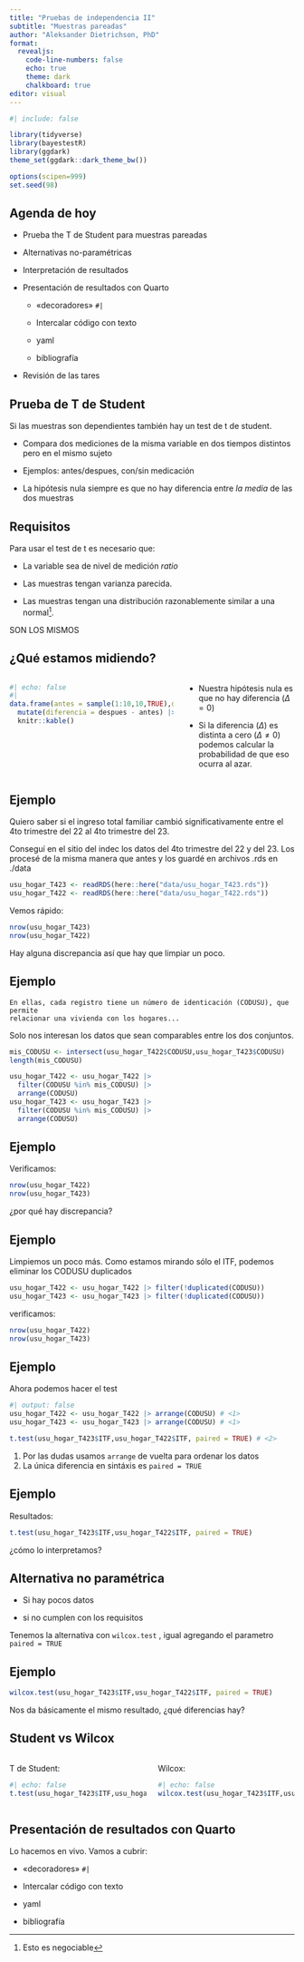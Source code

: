 ```yaml
---
title: "Pruebas de independencia II"
subtitle: "Muestras pareadas"
author: "Aleksander Dietrichson, PhD"
format: 
  revealjs: 
    code-line-numbers: false
    echo: true
    theme: dark
    chalkboard: true
editor: visual
---
```


```r
#| include: false

library(tidyverse)
library(bayestestR)
library(ggdark)
theme_set(ggdark::dark_theme_bw())

options(scipen=999)
set.seed(98)
```

## Agenda de hoy

-   Prueba the T de Student para muestras pareadas

-   Alternativas no-paramétricas

-   Interpretación de resultados

-   Presentación de resultados con Quarto

    -   «decoradores» `#|`

    -   Intercalar código con texto

    -   yaml

    -   bibliografía

-   Revisión de las tares

## Prueba de T de Student

Si las muestras son dependientes también hay un test de t de student.

-   Compara dos mediciones de la misma variable en dos tiempos distintos pero en el mismo sujeto

-   Ejemplos: antes/despues, con/sin medicación

-   La hipótesis nula siempre es que no hay diferencia entre *la media* de las dos muestras

## Requisitos

Para usar el test de t es necesario que:

-   La variable sea de nivel de medición *ratio*

-   Las muestras tengan varianza parecida.

-   Las muestras tengan una distribución razonablemente similar a una normal[^1].\

[^1]: Esto es negociable

::: callout-note
SON LOS MISMOS
:::

## ¿Qué estamos midiendo?

::: columns
::: {.column width="60%"}
```r
#| echo: false
#| 
data.frame(antes = sample(1:10,10,TRUE),despues = sample(1:10,10,TRUE)) |> 
  mutate(diferencia = despues - antes) |> head(8) |> 
  knitr::kable() 
```
:::

::: {.column width="40%"}
-   Nuestra hipótesis nula es que no hay diferencia ($\Delta = 0$)

-   Si la diferencia ($\Delta$) es distinta a cero ($\Delta\neq0$) podemos calcular la probabilidad de que eso ocurra al azar.
:::
:::

## Ejemplo

Quiero saber si el ingreso total familiar cambió significativamente entre el 4to trimestre del 22 al 4to trimestre del 23.

Conseguí en el sitio del indec los datos del 4to trimestre del 22 y del 23. Los procesé de la misma manera que antes y los guardé en archivos .rds en ./data

```r
usu_hogar_T423 <- readRDS(here::here("data/usu_hogar_T423.rds"))
usu_hogar_T422 <- readRDS(here::here("data/usu_hogar_T422.rds"))
```

Vemos rápido:

```r
nrow(usu_hogar_T423)
nrow(usu_hogar_T422)
```

Hay alguna discrepancia así que hay que limpiar un poco.

## Ejemplo

```         
En ellas, cada registro tiene un número de identicación (CODUSU), que permite
relacionar una vivienda con los hogares...
```

Solo nos interesan los datos que sean comparables entre los dos conjuntos.

```r
mis_CODUSU <- intersect(usu_hogar_T422$CODUSU,usu_hogar_T423$CODUSU) 
length(mis_CODUSU)
```

```r
usu_hogar_T422 <- usu_hogar_T422 |> 
  filter(CODUSU %in% mis_CODUSU) |> 
  arrange(CODUSU)
usu_hogar_T423 <- usu_hogar_T423 |> 
  filter(CODUSU %in% mis_CODUSU) |> 
  arrange(CODUSU)
```

## Ejemplo

Verificamos:

```r
nrow(usu_hogar_T422)
nrow(usu_hogar_T423)
```

¿por qué hay discrepancia?

## Ejemplo

Limpiemos un poco más. Como estamos mirando sólo el ITF, podemos eliminar los CODUSU duplicados

```r
usu_hogar_T422 <- usu_hogar_T422 |> filter(!duplicated(CODUSU))
usu_hogar_T423 <- usu_hogar_T423 |> filter(!duplicated(CODUSU))
```

verificamos:

```r
nrow(usu_hogar_T422)
nrow(usu_hogar_T423)
```

## Ejemplo

Ahora podemos hacer el test

```r
#| output: false
usu_hogar_T422 <- usu_hogar_T422 |> arrange(CODUSU) # <1>
usu_hogar_T423 <- usu_hogar_T423 |> arrange(CODUSU) # <1>

t.test(usu_hogar_T423$ITF,usu_hogar_T422$ITF, paired = TRUE) # <2>
```

1.  Por las dudas usamos `arrange` de vuelta para ordenar los datos
2.  La única diferencia en sintáxis es `paired = TRUE`

## Ejemplo

Resultados:

```r
t.test(usu_hogar_T423$ITF,usu_hogar_T422$ITF, paired = TRUE)
```

¿cómo lo interpretamos?

## Alternativa no paramétrica

-   Si hay pocos datos

-   si no cumplen con los requisitos

Tenemos la alternativa con `wilcox.test` , igual agregando el parametro `paired = TRUE`

## Ejemplo

```r
wilcox.test(usu_hogar_T423$ITF,usu_hogar_T422$ITF, paired = TRUE)
```

Nos da básicamente el mismo resultado, ¿qué diferencias hay?

## Student vs Wilcox

::: columns
::: {.column width="50%"}
T de Student:

```r
#| echo: false
t.test(usu_hogar_T423$ITF,usu_hogar_T422$ITF, paired = TRUE)
```
:::

::: {.column width="50%"}
Wilcox:

```r
#| echo: false
wilcox.test(usu_hogar_T423$ITF,usu_hogar_T422$ITF, paired = TRUE)
```
:::
:::

## Presentación de resultados con Quarto

Lo hacemos en vivo. Vamos a cubrir:

-   «decoradores» `#|`

-   Intercalar código con texto

-   yaml

-   bibliografía
